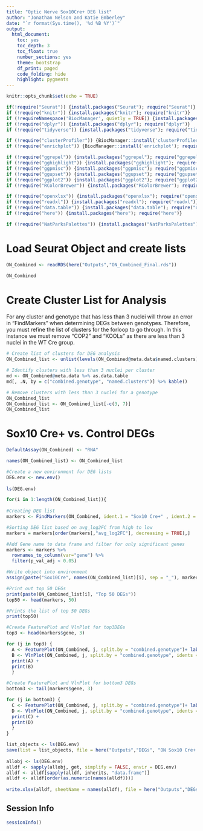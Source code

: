 ```yaml
---
title: "Optic Nerve Sox10Cre+ DEG list"
author: "Jonathan Nelson and Katie Emberley"
date: "`r format(Sys.time(), '%d %B %Y')`"
output:
  html_document: 
    toc: yes
    toc_depth: 3
    toc_float: true
    number_sections: yes
    theme: bootstrap
    df_print: paged
    code_folding: hide
    highlight: pygments
---
```


```r
knitr::opts_chunk$set(echo = TRUE)
```

```r
if(!require("Seurat")) {install.packages("Seurat"); require("Seurat")}
if (!require("knitr")) {install.packages("knitr"); require("knitr")}
if (!requireNamespace('BiocManager', quietly = TRUE)) {install.packages('BiocManager'); require("BiocManager")}
if (!require("dplyr")) {install.packages("dplyr"); require("dplyr")}
if (!require("tidyverse")) {install.packages("tidyverse"); require("tidyverse")}

if (!require("clusterProfiler")) {BiocManager::install('clusterProfiler'); require("clusterProfiler")}
if (!require("enrichplot")) {BiocManager::install('enrichplot'); require("enrichplot")}

if (!require("ggrepel")) {install.packages("ggrepel"); require("ggrepel")}
if (!require("gghighlight")) {install.packages("gghighlight"); require("gghighlight")}
if (!require("ggpmisc")) {install.packages("ggpmisc"); require("ggpmisc")}
if (!require("ggupset")) {install.packages("ggupset"); require("ggupset")}
if (!require("ggplot2")) {install.packages("ggplot2"); require("ggplot2")}
if (!require("RColorBrewer")) {install.packages("RColorBrewer"); require("RColorBrewer")}

if (!require("openxlsx")) {install.packages("openxlsx"); require("openxlsx")}
if (!require("readxl")) {install.packages("readxl"); require("readxl")}
if (!require("data.table")) {install.packages("data.table"); require("data.table")}
if (!require("here")) {install.packages("here"); require("here")}

if (!require("NatParksPalettes")) {install.packages("NatParksPalettes"); require("NatParksPalettes")}

```


# Load Seurat Object and create lists
```r

ON_Combined <- readRDS(here("Outputs","ON_Combined_Final.rds"))

ON_Combined
```

# Create Cluster List for Analysis
For any cluster and genotype that has less than 3 nuclei will throw an error in "FindMarkers" when determining DEGs between genotypes. Therefore, you must refine the list of clusters for the forloop to go through. In this instance we must remove "COP2" and "KOOLs" as there are less than 3 nuclei in the WT Cre group.
```r
# Create list of clusters for DEG analysis
ON_Combined_list <- unlist(levels(ON_Combined@meta.data$named.clusters))

# Identify clusters with less than 3 nuclei per cluster
md <- ON_Combined@meta.data %>% as.data.table
md[, .N, by = c("combined.genotype", "named.clusters")] %>% kable()

# Remove clusters with less than 3 nuclei for a genotype
ON_Combined_list
ON_Combined_list <- ON_Combined_list[-c(3, 7)]
ON_Combined_list
```

# Sox10 Cre+ vs. Control DEGs
```r
DefaultAssay(ON_Combined) <- "RNA"

names(ON_Combined_list) <- ON_Combined_list

#Create a new environment for DEG lists
DEG.env <- new.env()
 
ls(DEG.env)

for(i in 1:length(ON_Combined_list)){
  
#Creating DEG list
markers <- FindMarkers(ON_Combined, ident.1 = "Sox10 Cre+" , ident.2 = "Control", group.by = "combined.genotype", subset.ident = ON_Combined_list[i], logfc.threshold = 0.322)

#Sorting DEG list based on avg_log2FC from high to low
markers = markers[order(markers[,"avg_log2FC"], decreasing = TRUE),]

#Add Gene name to data frame and filter for only significant genes
markers <- markers %>%
  rownames_to_column(var="gene") %>%
  filter(p_val_adj < 0.05)

#Write object into environment
assign(paste("Sox10Cre", names(ON_Combined_list)[i], sep = "_"), markers , envir = DEG.env)

#Print out top 50 DEGs
print(paste(ON_Combined_list[i], "Top 50 DEGs"))
top50 <- head(markers, 50)

#Prints the list of top 50 DEGs
print(top50)

#Create FeaturePlot and VlnPlot for top3DEGs
top3 <- head(markers$gene, 3)

for (j in top3) {
  A <- FeaturePlot(ON_Combined, j, split.by = "combined.genotype")+ labs(subtitle= names(ON_Combined_list)[i])
  B <- VlnPlot(ON_Combined, j, split.by = "combined.genotype", idents = names(ON_Combined_list)[i] , cols = natparks.pals("Yellowstone")) + labs(title= j) + xlab(element_blank()) 
  print(A) + 
  print(B)
  }

#Create FeaturePlot and VlnPlot for bottom3 DEGs
bottom3 <- tail(markers$gene, 3)

for (j in bottom3) {
  C <- FeaturePlot(ON_Combined, j, split.by = "combined.genotype")+ labs(subtitle= names(ON_Combined_list)[i])
  D <- VlnPlot(ON_Combined, j, split.by = "combined.genotype", idents = names(ON_Combined_list)[i] , cols = natparks.pals("Yellowstone")) + labs(title= j) + xlab(element_blank())
  print(C) + 
  print(D)
  }
}

list_objects <- ls(DEG.env)
save(list = list_objects, file = here("Outputs","DEGs", "ON Sox10 Cre+ Defining DEGs.RData"), envir = DEG.env)
 
allobj <- ls(DEG.env)
alldf <- sapply(allobj, get, simplify = FALSE, envir = DEG.env)
alldf <- alldf[sapply(alldf, inherits, "data.frame")]
alldf <- alldf[order(as.numeric(names(alldf)))]
 
write.xlsx(alldf, sheetName = names(alldf), file = here("Outputs","DEGs", "ON Sox10 Cre+ Defining DEGs.xlsx"))
```

## Session Info

```r
sessionInfo()
```


  